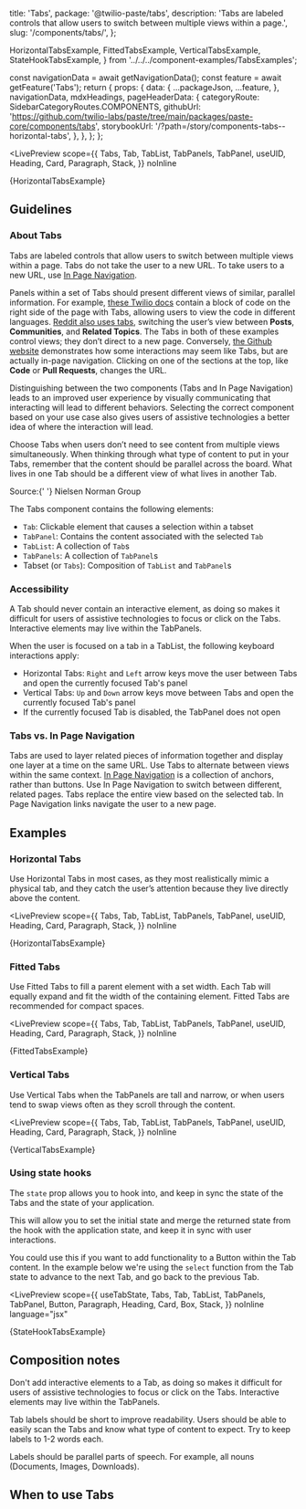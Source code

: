   title: 'Tabs',
  package: '@twilio-paste/tabs',
  description: 'Tabs are labeled controls that allow users to switch between multiple views within a page.',
  slug: '/components/tabs/',
};

  HorizontalTabsExample,
  FittedTabsExample,
  VerticalTabsExample,
  StateHookTabsExample,
} from '../../../component-examples/TabsExamples';


  const navigationData = await getNavigationData();
  const feature = await getFeature('Tabs');
  return {
    props: {
      data: {
        ...packageJson,
        ...feature,
      },
      navigationData,
      mdxHeadings,
      pageHeaderData: {
        categoryRoute: SidebarCategoryRoutes.COMPONENTS,
        githubUrl: 'https://github.com/twilio-labs/paste/tree/main/packages/paste-core/components/tabs',
        storybookUrl: '/?path=/story/components-tabs--horizontal-tabs',
      },
    },
  };
};

<LivePreview
  scope={{
    Tabs,
    Tab,
    TabList,
    TabPanels,
    TabPanel,
    useUID,
    Heading,
    Card,
    Paragraph,
    Stack,
  }}
  noInline
>
  {HorizontalTabsExample}
</LivePreview>

## Guidelines

### About Tabs

Tabs are labeled controls that allow users to switch between multiple views within a page. Tabs do not take the user to a new URL. To take users to a new URL, use [In Page Navigation](/components/in-page-navigation).

Panels within a set of Tabs should present different views of similar, parallel information. For example, [these Twilio docs](https://www.twilio.com/docs/usage/api) contain a block of code on the right side of the page with Tabs, allowing users to view the code in different languages. [Reddit also uses tabs](https://www.reddit.com/t/technology/), switching the user’s view between **Posts**, **Communities**, and **Related Topics**. The Tabs in both of these examples control views; they don’t direct to a new page. Conversely, [the Github website](https://github.com/twilio-labs/paste) demonstrates how some interactions may seem like Tabs, but are actually in-page navigation. Clicking on one of the sections at the top, like **Code** or **Pull Requests**, changes the URL.

Distinguishing between the two components (Tabs and In Page Navigation) leads to an improved user experience by visually communicating that interacting will lead to different behaviors. Selecting the correct component based on your use case also gives users of assistive technologies a better idea of where the interaction will lead.

Choose Tabs when users don’t need to see content from multiple views simultaneously. When thinking through what type of content to put in your Tabs, remember that the content should be parallel across the board. What lives in one Tab should be a different view of what lives in another Tab.

<DetailText>
  Source:{' '}
  <Anchor showExternal href="https://www.nngroup.com/articles/tabs-used-right/">
    Nielsen Norman Group
  </Anchor>
</DetailText>

<br />

The Tabs component contains the following elements:

- `Tab`: Clickable element that causes a selection within a tabset
- `TabPanel`: Contains the content associated with the selected `Tab`
- `TabList`: A collection of `Tab`s
- `TabPanels`: A collection of `TabPanel`s
- Tabset (or `Tabs`): Composition of `TabList` and `TabPanel`s

### Accessibility

A Tab should never contain an interactive element, as doing so makes it difficult for users of assistive technologies to focus or click on the Tabs. Interactive elements may live within the TabPanels.

When the user is focused on a tab in a TabList, the following keyboard interactions apply:

- Horizontal Tabs: `Right` and `Left` arrow keys move the user between Tabs and open the currently focused Tab's panel
- Vertical Tabs: `Up` and `Down` arrow keys move between Tabs and open the currently focused Tab's panel
- If the currently focused Tab is disabled, the TabPanel does not open

### Tabs vs. In Page Navigation

Tabs are used to layer related pieces of information together and display one layer at a time on the same URL. Use Tabs to alternate between views within the same context. [In Page Navigation](/components/in-page-navigation) is a collection of anchors, rather than buttons. Use In Page Navigation to switch between different, related pages. Tabs replace the entire view based on the selected tab. In Page Navigation links navigate the user to a new page.

## Examples

### Horizontal Tabs

Use Horizontal Tabs in most cases, as they most realistically mimic a physical tab, and they catch the user’s attention because they live directly above the content.

<LivePreview
  scope={{
    Tabs,
    Tab,
    TabList,
    TabPanels,
    TabPanel,
    useUID,
    Heading,
    Card,
    Paragraph,
    Stack,
  }}
  noInline
>
  {HorizontalTabsExample}
</LivePreview>

### Fitted Tabs

Use Fitted Tabs to fill a parent element with a set width. Each Tab will equally expand and fit the width of the containing element. Fitted Tabs are recommended for compact spaces.

<LivePreview
  scope={{
    Tabs,
    Tab,
    TabList,
    TabPanels,
    TabPanel,
    useUID,
    Heading,
    Card,
    Paragraph,
    Stack,
  }}
  noInline
>
  {FittedTabsExample}
</LivePreview>

### Vertical Tabs

Use Vertical Tabs when the TabPanels are tall and narrow, or when users tend to swap views often as they scroll through the content.

<LivePreview
  scope={{
    Tabs,
    Tab,
    TabList,
    TabPanels,
    TabPanel,
    useUID,
    Heading,
    Card,
    Paragraph,
    Stack,
  }}
  noInline
>
  {VerticalTabsExample}
</LivePreview>

### Using state hooks

The `state` prop allows you to hook into, and keep in sync the state of the Tabs and the state of your application.

This will allow you to set the initial state and merge the returned state from the hook with the application state, and keep it in sync with user interactions.

You could use this if you want to add functionality to a Button within the Tab content. In the example below we're using the `select` function from the Tab state to advance to the next Tab, and go back to the previous Tab.

<LivePreview
  scope={{
    useTabState,
    Tabs,
    Tab,
    TabList,
    TabPanels,
    TabPanel,
    Button,
    Paragraph,
    Heading,
    Card,
    Box,
    Stack,
  }}
  noInline
  language="jsx"
>
  {StateHookTabsExample}
</LivePreview>

## Composition notes

Don't add interactive elements to a Tab, as doing so makes it difficult for users of assistive technologies to focus or click on the Tabs. Interactive elements may live within the TabPanels.

Tab labels should be short to improve readability. Users should be able to easily scan the Tabs and know what type of content to expect. Try to keep labels to 1-2 words each.

Labels should be parallel parts of speech. For example, all nouns (Documents, Images, Downloads).

## When to use Tabs

<DoDont>
  <Do
    title="Do"
    body="Use Tabs for displaying different views of similar information, such as one same block of code shown in different languages."
    preview={false}
  />
  <Dont
    title="Don't"
    body="Don’t use Tabs when the selection of a new Tab will direct the user to a new URL."
    preview={false}
  />
</DoDont>
<DoDont>
  <Do title="Do" body="Keep Tab labels concise." preview={false} />
  <Dont title="Don't" body="Don’t use more than 2 words in a Tab label, unless absolutely necessary." preview={false} />
</DoDont>

